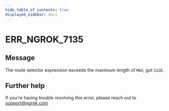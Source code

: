 ```yaml
---
hide_table_of_contents: true
displayed_sidebar: docs
---
```



# ERR_NGROK_7135

## Message

The route selector expression exceeds the maximum length of `MAX`, got `SIZE`.

<ErrorDetails error="err_ngrok_7135" />

## Further help

If you're having trouble resolving this error, please reach out to [support@ngrok.com](mailto:support@ngrok.com?subject=Help%20with%20ERR_NGROK_7135)
